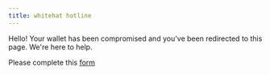 ```yaml
---
title: whitehat hotline
---
```


Hello! Your wallet has been compromised and you've been redirected to this page.
We're here to help.

Please complete this [form](https://forms.gle/X3QXLRkBD7J6bb758)
